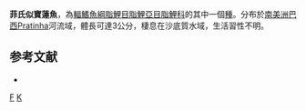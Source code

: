 {{Speciesbox 
| taxon = Kolpotocheirodon figueiredoi
| status = NE
| status_system = IUCN3.1
| authority = [[Malabarba|Malabarba]], [[Lima|Lima]] & [[Weitzman|Weitzman]], 2004
| synonyms = 
}}
'''菲氏似寶蓮魚'''，為[[輻鰭魚綱|輻鰭魚綱]][[脂鯉目|脂鯉目]][[脂鯉亞目|脂鯉亞目]][[脂鯉科|脂鯉科]]的其中一個[[種|種]]。分布於[[南美洲|南美洲]][[巴西|巴西]]Pratinha河流域，體長可達3公分，棲息在沙底質水域，生活習性不明。

==参考文献==
{{refbegin}}
*{{FishBase_species|genus=Kolpotocheirodon|species=figueiredoi|year=2014|month=1}}
{{refend}}

{{Taxonbar|from=Q2145727}}

[[Category:似寶蓮魚屬|F]]
[[Category:2004年描述的鱼类|K]]

{{魚類小作品}}